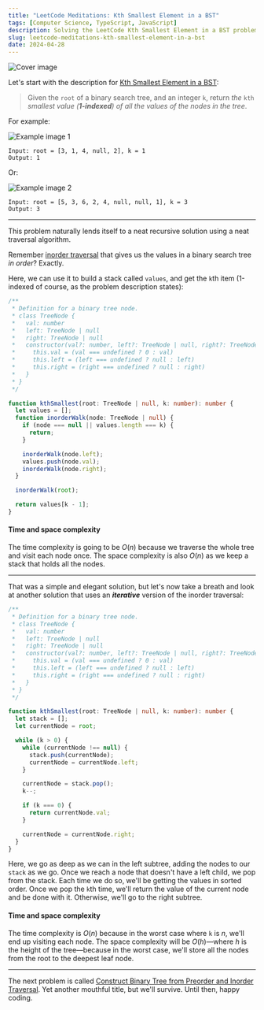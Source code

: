 ```yaml
---
title: "LeetCode Meditations: Kth Smallest Element in a BST"
tags: [Computer Science, TypeScript, JavaScript]
description: Solving the LeetCode Kth Smallest Element in a BST problem.
slug: leetcode-meditations-kth-smallest-element-in-a-bst
date: 2024-04-28
---
```


![Cover image](https://raw.githubusercontent.com/rivea0/leetcode-meditations-assets/main/src/2024-04-28/39-lm.png)

Let's start with the description for [Kth Smallest Element in a BST](https://leetcode.com/problems/kth-smallest-element-in-a-bst/):

> Given the `root` of a binary search tree, and an integer `k`, return _the_ `kth` _smallest value (**1-indexed**) of all the values of the nodes in the tree_.

For example:

<img src="https://assets.leetcode.com/uploads/2021/01/28/kthtree1.jpg" alt="Example image 1" />

```
Input: root = [3, 1, 4, null, 2], k = 1
Output: 1
```

Or:

<img src="https://assets.leetcode.com/uploads/2021/01/28/kthtree2.jpg" alt="Example image 2" />

```
Input: root = [5, 3, 6, 2, 4, null, null, 1], k = 3
Output: 3
```

---

This problem naturally lends itself to a neat recursive solution using a neat traversal algorithm. 

Remember [inorder traversal](https://rivea0.github.io/blog/leetcode-meditations-chapter-7-trees#inorder) that gives us the values in a binary search tree _in order_? Exactly.

Here, we can use it to build a stack called `values`, and get the `k`th item (1-indexed of course, as the problem description states):

```ts
/**
 * Definition for a binary tree node.
 * class TreeNode {
 *   val: number
 *   left: TreeNode | null
 *   right: TreeNode | null
 *   constructor(val?: number, left?: TreeNode | null, right?: TreeNode | null) {
 *     this.val = (val === undefined ? 0 : val)
 *     this.left = (left === undefined ? null : left)
 *     this.right = (right === undefined ? null : right)
 *   }
 * }
 */

function kthSmallest(root: TreeNode | null, k: number): number {
  let values = [];
  function inorderWalk(node: TreeNode | null) {
    if (node === null || values.length === k) {
      return;
    }

    inorderWalk(node.left);
    values.push(node.val);
    inorderWalk(node.right);
  }

  inorderWalk(root);

  return values[k - 1];
}
```

#### Time and space complexity

The time complexity is going to be $O(n)$ because we traverse the whole tree and visit each node once. The space complexity is also $O(n)$ as we keep a stack that holds all the nodes.

---

That was a simple and elegant solution, but let's now take a breath and look at another solution that uses an _**iterative**_ version of the inorder traversal:


```ts
/**
 * Definition for a binary tree node.
 * class TreeNode {
 *   val: number
 *   left: TreeNode | null
 *   right: TreeNode | null
 *   constructor(val?: number, left?: TreeNode | null, right?: TreeNode | null) {
 *     this.val = (val === undefined ? 0 : val)
 *     this.left = (left === undefined ? null : left)
 *     this.right = (right === undefined ? null : right)
 *   }
 * }
 */

function kthSmallest(root: TreeNode | null, k: number): number {
  let stack = [];
  let currentNode = root;

  while (k > 0) {
    while (currentNode !== null) {
      stack.push(currentNode);
      currentNode = currentNode.left;
    }

    currentNode = stack.pop();
    k--;

    if (k === 0) {
      return currentNode.val;
    }

    currentNode = currentNode.right;
  }
}
```

Here, we go as deep as we can in the left subtree, adding the nodes to our `stack` as we go. Once we reach a node that doesn't have a left child, we pop from the stack. Each time we do so, we'll be getting the values in sorted order. 
Once we pop the `k`th time, we'll return the value of the current node and be done with it. Otherwise, we'll go to the right subtree.

#### Time and space complexity

The time complexity is $O(n)$ because in the worst case where `k` is $n$, we'll end up visiting each node. The space complexity will be $O(h)$—where $h$ is the height of the tree—because in the worst case, we'll store all the nodes from the root to the deepest leaf node.

---

The next problem is called [Construct Binary Tree from Preorder and Inorder Traversal](https://leetcode.com/problems/construct-binary-tree-from-preorder-and-inorder-traversal). Yet another mouthful title, but we'll survive. Until then, happy coding.
